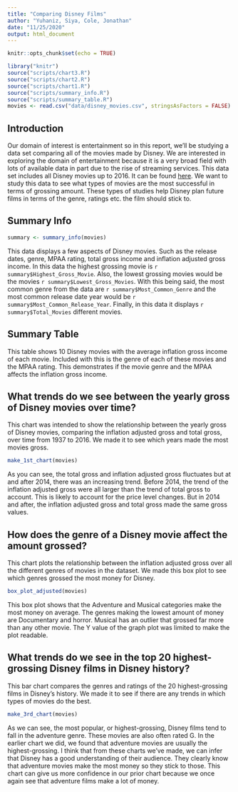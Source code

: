 ```yaml
---
title: "Comparing Disney Films"
author: "Yuhaniz, Siya, Cole, Jonathan"
date: "11/25/2020"
output: html_document
---
```

```r
knitr::opts_chunk$set(echo = TRUE)
```

```r
library("knitr")
source("scripts/chart3.R")
source("scripts/chart2.R")
source("scripts/chart1.R")
source("scripts/summary_info.R")
source("scripts/summary_table.R")
movies <- read.csv("data/disney_movies.csv", stringsAsFactors = FALSE)
```
## Introduction

Our domain of interest is entertainment so in this report, we'll be studying a 
data set comparing all of the movies made by Disney. We are interested in 
exploring the domain of entertainment because it is a very broad field with lots 
of available data in part due to the rise of streaming services. This data set 
includes all Disney movies up to 2016. It can be found [here](https://www.kaggle.com/prateekmaj21/disney-movies?select=disney_movies.csv).
We want to study this data to see what types of movies are the most successful 
in terms of grossing amount. These types of studies help Disney plan future 
films in terms of the genre, ratings etc. the film should stick to.

## Summary Info
```r
summary <- summary_info(movies)
```
This data displays a few aspects of Disney movies. Such as the release dates, 
genre, MPAA rating, total gross income and inflation adjusted gross income. In 
this data the highest grossing movie is `r summary$Highest_Gross_Movie`. Also, 
the lowest grossing movies would be the movies `r summary$Lowest_Gross_Movies`.
With this being said, the most common genre from the data are 
`r summary$Most_Common_Genre` and the most common release date year would be 
`r summary$Most_Common_Release_Year`. Finally, in this data it displays 
`r summary$Total_Movies` different movies.

## Summary Table

This table shows 10 Disney movies with the average inflation gross income of 
each movie. Included with this is the genre of each of these movies and the 
MPAA rating. This demonstrates if the movie genre and the MPAA affects the 
inflation gross income. 

## What trends do we see between the yearly gross of Disney movies over time?

This chart was intended to show the relationship between the yearly gross of 
Disney movies, comparing the inflation adjusted gross and total gross, over time 
from 1937 to 2016. We made it to see which years made the most movies gross.

```r
make_1st_chart(movies)
```

As you can see, the total gross and inflation adjusted gross fluctuates but at 
and after 2014, there was an increasing trend. Before 2014, the trend of the 
inflation adjusted gross were all larger than the trend of total gross to 
account. This is likely to account for the price level changes. But in 2014 and 
after, the inflation adjusted gross and total gross made the same gross values.

## How does the genre of a Disney movie affect the amount grossed?

This chart plots the relationship between the inflation adjusted gross over all 
the different genres of movies in the dataset. We made this box plot to see 
which genres grossed the most money for Disney.

```r
box_plot_adjusted(movies)
```

This box plot shows that the Adventure and Musical categories make the most 
money on average. The genres making the lowest amount of money are Documentary 
and horror. Musical has an outlier that grossed far more than any other movie. 
The Y value of the graph plot was limited to make the plot readable.  


## What trends do we see in the top 20 highest-grossing Disney films in Disney history?

This bar chart compares the genres and ratings of the 20 highest-grossing 
films in Disney's history. We made it to see if there are any trends in which
types of movies do the best.

``` r
make_3rd_chart(movies)
```

As we can see, the most popular, or highest-grossing, Disney films tend to 
fall in the adventure genre. These movies are also often rated G. In the 
earlier chart we did, we found that adventure movies are usually the 
highest-grossing. I think that from these charts we've made, we can infer that 
Disney has a good understanding of their audience. They clearly know that 
adventure movies make the most money so they stick to those. This chart can 
give us more confidence in our prior chart because we once again see that 
adventure films make a lot of money. 
